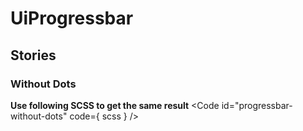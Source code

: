 
<Meta of={stories}/>

# UiProgressbar
<Canvas of={stories.WithDots} />
<ArgTypes />

## Stories
### Without Dots
<Canvas of={stories.WithoutDots}/>

**Use following SCSS to get the same result**
<Code
  id="progressbar-without-dots"
  code={ scss }
/>
